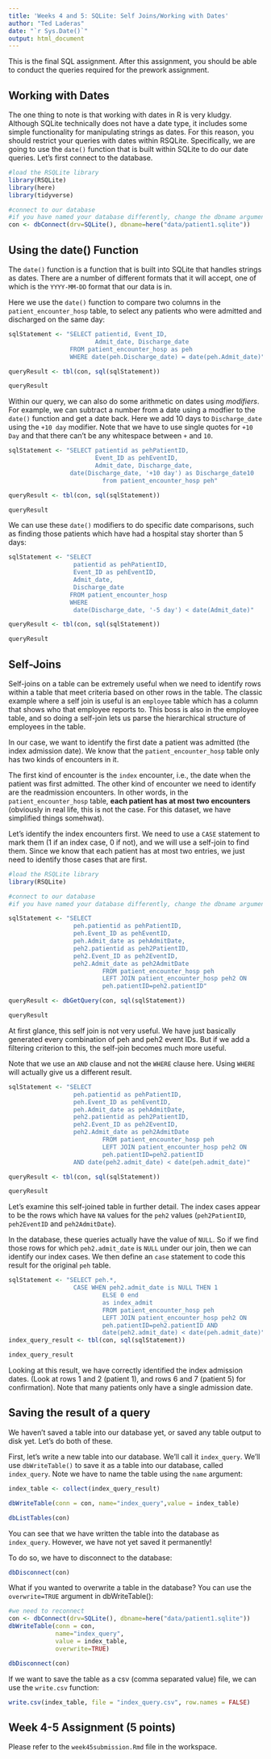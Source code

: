 ```yaml
---
title: 'Weeks 4 and 5: SQLite: Self Joins/Working with Dates'
author: "Ted Laderas"
date: "`r Sys.Date()`"
output: html_document
---
```


This is the final SQL assignment. After this assignment, you should be able to conduct the queries required for the prework assignment.

## Working with Dates

The one thing to note is that working with dates in R is very kludgy. Although SQLite technically does not have a date type, it includes some simple functionality for manipulating strings as dates. For this reason, you should restrict your queries with dates within RSQLite. Specifically, we are going to use the `date()` function that is built within SQLite to do our date queries. Let's first connect to the database.

```r
#load the RSQLite library
library(RSQLite)
library(here)
library(tidyverse)

#connect to our database
#if you have named your database differently, change the dbname argument
con <- dbConnect(drv=SQLite(), dbname=here("data/patient1.sqlite"))
```

## Using the date() Function

The `date()` function is a function that is built into SQLite that handles strings as dates. There are a number of different formats that it will accept, one of which is the `YYYY-MM-DD` format that our data is in.

Here we use the `date()` function to compare two columns in the `patient_encounter_hosp` table, to select any patients who were admitted and discharged on the same day:

```r
sqlStatement <- "SELECT patientid, Event_ID, 
                        Admit_date, Discharge_date
                 FROM patient_encounter_hosp as peh 
                 WHERE date(peh.Discharge_date) = date(peh.Admit_date)" 

queryResult <- tbl(con, sql(sqlStatement))

queryResult

```

Within our query, we can also do some arithmetic on dates using *modifiers*. For example, we can subtract a number from a date using a modfier to the `date()` function and get a date back. Here we add 10 days to `Discharge_date` using the `+10 day` modifier. Note that we have to use single quotes for `+10 Day` and that there can't be any whitespace between `+` and `10`.

```r
sqlStatement <- "SELECT patientid as pehPatientID, 
                        Event_ID as pehEventID, 
                        Admit_date, Discharge_date,
                 date(Discharge_date, '+10 day') as Discharge_date10
                          from patient_encounter_hosp peh" 

queryResult <- tbl(con, sql(sqlStatement))

queryResult

```

We can use these `date()` modifiers to do specific date comparisons, such as finding those patients which have had a hospital stay shorter than 5 days:

```r
sqlStatement <- "SELECT 
                  patientid as pehPatientID, 
                  Event_ID as pehEventID, 
                  Admit_date, 
                  Discharge_date
                 FROM patient_encounter_hosp 
                 WHERE
                  date(Discharge_date, '-5 day') < date(Admit_date)" 

queryResult <- tbl(con, sql(sqlStatement))

queryResult

```

## Self-Joins

Self-joins on a table can be extremely useful when we need to identify rows within a table that meet criteria based on other rows in the table. The classic example where a self join is useful is an `employee` table which has a column that shows who that employee reports to. This boss is also in the employee table, and so doing a self-join lets us parse the hierarchical structure of employees in the table.

In our case, we want to identify the first date a patient was admitted (the index admission date). We know that the `patient_encounter_hosp` table only has two kinds of encounters in it. 

The first kind of encounter is the `index` encounter, i.e., the date when the patient was first admitted. The other kind of encounter we need to identify are the readmission encounters. In other words, in the `patient_encounter_hosp` table, **each patient has at most two encounters** (obviously in real life, this is not the case. For this dataset, we have simplified things somehwat). 

Let's identify the index encounters first. We need to use a `CASE` statement to mark them (1 if an index case, 0 if not), and we will use a self-join to find them. Since we know that each patient has at most two entries, we just need to identify those cases that are first.

```r
#load the RSQLite library
library(RSQLite)

#connect to our database
#if you have named your database differently, change the dbname argument

sqlStatement <- "SELECT 
                  peh.patientid as pehPatientID, 
                  peh.Event_ID as pehEventID, 
                  peh.Admit_date as pehAdmitDate, 
                  peh2.patientid as peh2PatientID, 
                  peh2.Event_ID as peh2EventID, 
                  peh2.Admit_date as peh2AdmitDate 
                          FROM patient_encounter_hosp peh 
                          LEFT JOIN patient_encounter_hosp peh2 ON  
                          peh.patientID=peh2.patientID" 

queryResult <- dbGetQuery(con, sql(sqlStatement))

queryResult
```

At first glance, this self join is not very useful. We have just basically generated every combination of peh and peh2 event IDs. But if we add a filtering criterion to this, the self-join becomes much more useful.

Note that we use an `AND` clause and not the `WHERE` clause here. Using `WHERE` will actually give us a different result.

```r
sqlStatement <- "SELECT 
                  peh.patientid as pehPatientID, 
                  peh.Event_ID as pehEventID, 
                  peh.Admit_date as pehAdmitDate, 
                  peh2.patientid as peh2PatientID, 
                  peh2.Event_ID as peh2EventID, 
                  peh2.Admit_date as peh2AdmitDate 
                          FROM patient_encounter_hosp peh 
                          LEFT JOIN patient_encounter_hosp peh2 ON  
                          peh.patientID=peh2.patientID 
                  AND date(peh2.admit_date) < date(peh.admit_date)" 

queryResult <- tbl(con, sql(sqlStatement))

queryResult
```

Let's examine this self-joined table in further detail. The index cases appear to be the rows which have `NA` values for the `peh2` values (`peh2PatientID`, `peh2EventID` and `peh2AdmitDate`).  

In the database, these queries actually have the value of `NULL`. So if we find those rows for which `peh2.admit_date` is `NULL` under our join, then we can identify our index cases. We then define an `case` statement to code this result for the original `peh` table.

```r
sqlStatement <- "SELECT peh.*, 
                  CASE WHEN peh2.admit_date is NULL THEN 1
                          ELSE 0 end 
                          as index_admit
                          FROM patient_encounter_hosp peh 
                          LEFT JOIN patient_encounter_hosp peh2 ON  
                          peh.patientID=peh2.patientID AND
                          date(peh2.admit_date) < date(peh.admit_date)"
index_query_result <- tbl(con, sql(sqlStatement))

index_query_result
```



Looking at this result, we have correctly identified the index admission dates. (Look at rows 1 and 2 (patient 1), and rows 6 and 7 (patient 5) for confirmation). Note that many patients only have a single admission date. 

## Saving the result of a query

We haven't saved a table into our database yet, or saved any table output to disk yet. Let's do both of these.

First, let's write a new table into our database. We'll call it `index_query`. We'll use `dbWriteTable()` to save it as a table into our database, called `index_query`. Note we have to name the table using the `name` argument:

```r
index_table <- collect(index_query_result)

dbWriteTable(conn = con, name="index_query",value = index_table)

dbListTables(con)
```

You can see that we have written the table into the database as `index_query`. However, we have not yet saved it permanently!

To do so, we have to disconnect to the database:

```r
dbDisconnect(con)
```

What if you wanted to overwrite a table in the database? You can use the `overwrite=TRUE` argument in dbWriteTable():

```r
#we need to reconnect
con <- dbConnect(drv=SQLite(), dbname=here("data/patient1.sqlite"))
dbWriteTable(conn = con, 
             name="index_query",
             value = index_table, 
             overwrite=TRUE)

dbDisconnect(con)
```

If we want to save the table as a csv (comma separated value) file, we can use the `write.csv` function:

```r
write.csv(index_table, file = "index_query.csv", row.names = FALSE)
```

## Week 4-5 Assignment (5 points)

Please refer to the `week45submission.Rmd` file in the workspace. 
